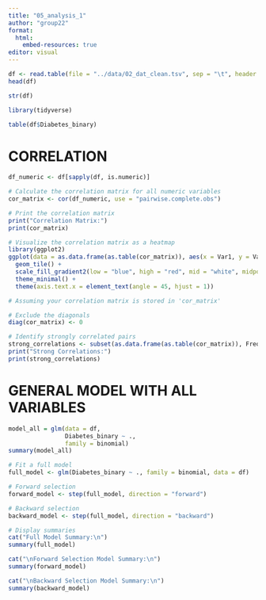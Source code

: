 ```yaml
---
title: "05_analysis_1"
author: "group22"
format:
  html:
    embed-resources: true
editor: visual
---
```


```r
df <- read.table(file = "../data/02_dat_clean.tsv", sep = "\t", header = TRUE)
head(df)
```

```r
str(df)
```

```r
library(tidyverse)
```

```r
table(df$Diabetes_binary)
```

# CORRELATION

```r
df_numeric <- df[sapply(df, is.numeric)]
```

```r
# Calculate the correlation matrix for all numeric variables
cor_matrix <- cor(df_numeric, use = "pairwise.complete.obs")

# Print the correlation matrix
print("Correlation Matrix:")
print(cor_matrix)
```

```r
# Visualize the correlation matrix as a heatmap
library(ggplot2)
ggplot(data = as.data.frame(as.table(cor_matrix)), aes(x = Var1, y = Var2, fill = Freq)) +
  geom_tile() +
  scale_fill_gradient2(low = "blue", high = "red", mid = "white", midpoint = 0, limit = c(-1, 1), space = "Lab", name = "Correlation") +
  theme_minimal() +
  theme(axis.text.x = element_text(angle = 45, hjust = 1))
```

```r
# Assuming your correlation matrix is stored in 'cor_matrix'

# Exclude the diagonals
diag(cor_matrix) <- 0

# Identify strongly correlated pairs
strong_correlations <- subset(as.data.frame(as.table(cor_matrix)), Freq > 0.4 | Freq < -0.4)
print("Strong Correlations:")
print(strong_correlations)
```

# GENERAL MODEL WITH ALL VARIABLES

```r
model_all = glm(data = df,
                Diabetes_binary ~ .,
                family = binomial)
summary(model_all)
```

```r
# Fit a full model
full_model <- glm(Diabetes_binary ~ ., family = binomial, data = df)

# Forward selection
forward_model <- step(full_model, direction = "forward")

# Backward selection
backward_model <- step(full_model, direction = "backward")

# Display summaries
cat("Full Model Summary:\n")
summary(full_model)

cat("\nForward Selection Model Summary:\n")
summary(forward_model)

cat("\nBackward Selection Model Summary:\n")
summary(backward_model)
```
